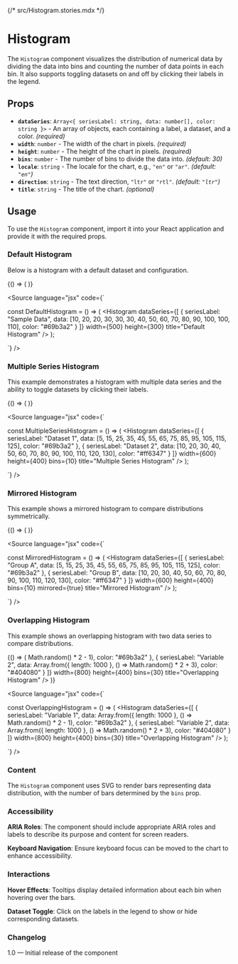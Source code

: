 {/* src/Histogram.stories.mdx */}


<Meta title="Components/Charts/Histogram" component={Histogram} />

# Histogram

The `Histogram` component visualizes the distribution of numerical data by dividing the data into bins and counting the number of data points in each bin. It also supports toggling datasets on and off by clicking their labels in the legend.

## Props

- **`dataSeries`**: `Array<{ seriesLabel: string, data: number[], color: string }>` - An array of objects, each containing a label, a dataset, and a color. *(required)*
- **`width`**: `number` - The width of the chart in pixels. *(required)*
- **`height`**: `number` - The height of the chart in pixels. *(required)*
- **`bins`**: `number` - The number of bins to divide the data into. *(default: 30)*
- **`locale`**: `string` - The locale for the chart, e.g., `"en"` or `"ar"`. *(default: `"en"`)*
- **`direction`**: `string` - The text direction, `"ltr"` or `"rtl"`. *(default: `"ltr"`)*
- **`title`**: `string` - The title of the chart. *(optional)*

## Usage

To use the `Histogram` component, import it into your React application and provide it with the required props.

### Default Histogram

Below is a histogram with a default dataset and configuration.

<Canvas>
  <Story name="Default Histogram">
    {() => (
      <Histogram
        dataSeries={[
          { 
            seriesLabel: "Sample Data", 
            data: [10, 20, 20, 30, 30, 30, 40, 50, 60, 70, 80, 90, 100, 100, 110],
            color: "#69b3a2"
          }
        ]}
        width={500}
        height={300}
        title="Default Histogram"
      />
    )}
  </Story>
</Canvas>

<Source
  language="jsx"
  code={`

const DefaultHistogram = () => (
  <Histogram
    dataSeries={[
      { 
        seriesLabel: "Sample Data", 
        data: [10, 20, 20, 30, 30, 30, 40, 50, 60, 70, 80, 90, 100, 100, 110],
        color: "#69b3a2"
      }
    ]}
    width={500}
    height={300}
    title="Default Histogram"
  />
);

`}
/>

### Multiple Series Histogram

This example demonstrates a histogram with multiple data series and the ability to toggle datasets by clicking their labels.

<Canvas>
  <Story name="Multiple Series Histogram">
    {() => (
      <Histogram
        dataSeries={[
          { 
            seriesLabel: "Dataset 1", 
            data: [5, 15, 25, 35, 45, 55, 65, 75, 85, 95, 105, 115, 125],
            color: "#69b3a2"
          },
          { 
            seriesLabel: "Dataset 2", 
            data: [10, 20, 30, 40, 50, 60, 70, 80, 90, 100, 110, 120, 130],
            color: "#ff6347"
          }
        ]}
        width={600}
        height={400}
        bins={10}
        title="Multiple Series Histogram"
      />
    )}
  </Story>
</Canvas>

<Source
  language="jsx"
  code={`

const MultipleSeriesHistogram = () => (
  <Histogram
    dataSeries={[
      { 
        seriesLabel: "Dataset 1", 
        data: [5, 15, 25, 35, 45, 55, 65, 75, 85, 95, 105, 115, 125],
        color: "#69b3a2"
      },
      { 
        seriesLabel: "Dataset 2", 
        data: [10, 20, 30, 40, 50, 60, 70, 80, 90, 100, 110, 120, 130],
        color: "#ff6347"
      }
    ]}
    width={600}
    height={400}
    bins={10}
    title="Multiple Series Histogram"
  />
);

`}
/>

### Mirrored Histogram

This example shows a mirrored histogram to compare distributions symmetrically.

<Canvas>
  <Story name="Mirrored Histogram">
    {() => (
      <Histogram
        dataSeries={[
          { 
            seriesLabel: "Group A", 
            data: [5, 15, 25, 35, 45, 55, 65, 75, 85, 95, 105, 115, 125],
            color: "#69b3a2"
          },
          { 
            seriesLabel: "Group B", 
            data: [10, 20, 30, 40, 50, 60, 70, 80, 90, 100, 110, 120, 130],
            color: "#ff6347"
          }
        ]}
        width={600}
        height={400}
        bins={10}
        mirrored={true}
        title="Mirrored Histogram"
      />
    )}
  </Story>
</Canvas>

<Source
  language="jsx"
  code={`

const MirroredHistogram = () => (
  <Histogram
    dataSeries={[
      { 
        seriesLabel: "Group A", 
        data: [5, 15, 25, 35, 45, 55, 65, 75, 85, 95, 105, 115, 125],
        color: "#69b3a2"
      },
      { 
        seriesLabel: "Group B", 
        data: [10, 20, 30, 40, 50, 60, 70, 80, 90, 100, 110, 120, 130],
        color: "#ff6347"
      }
    ]}
    width={600}
    height={400}
    bins={10}
    mirrored={true}
    title="Mirrored Histogram"
  />
);

`}
/>

### Overlapping Histogram

This example shows an overlapping histogram with two data series to compare distributions.

<Canvas>
  <Story name="Overlapping Histogram">
    {() => (
      <Histogram
        dataSeries={[
          { 
            seriesLabel: "Variable 1", 
            data: Array.from({ length: 1000 }, () => Math.random() * 2 - 1),
            color: "#69b3a2"
          },
          { 
            seriesLabel: "Variable 2", 
            data: Array.from({ length: 1000 }, () => Math.random() * 2 + 3),
            color: "#404080"
          }
        ]}
        width={800}
        height={400}
        bins={30}
        title="Overlapping Histogram"
      />
    )}
  </Story>
</Canvas>

<Source
  language="jsx"
  code={`

const OverlappingHistogram = () => (
  <Histogram
    dataSeries={[
      { 
        seriesLabel: "Variable 1", 
        data: Array.from({ length: 1000 }, () => Math.random() * 2 - 1),
        color: "#69b3a2"
      },
      { 
        seriesLabel: "Variable 2", 
        data: Array.from({ length: 1000 }, () => Math.random() * 2 + 3),
        color: "#404080"
      }
    ]}
    width={800}
    height={400}
    bins={30}
    title="Overlapping Histogram"
  />
);

`}
/>

### Content

The `Histogram` component uses SVG to render bars representing data distribution, with the number of bars determined by the `bins` prop.

### Accessibility

**ARIA Roles**: The component should include appropriate ARIA roles and labels to describe its purpose and content for screen readers.

**Keyboard Navigation**: Ensure keyboard focus can be moved to the chart to enhance accessibility.

### Interactions

**Hover Effects**: Tooltips display detailed information about each bin when hovering over the bars.

**Dataset Toggle**: Click on the labels in the legend to show or hide corresponding datasets.

### Changelog

1.0 — Initial release of the component

